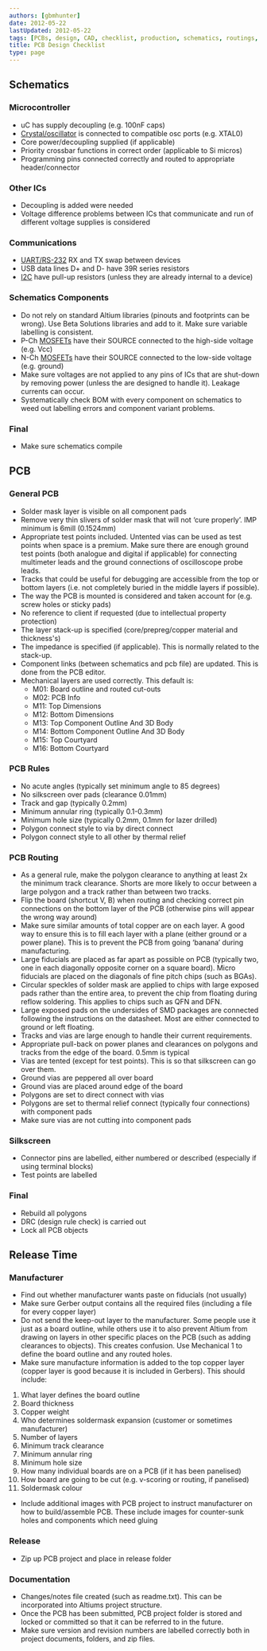 ```yaml
---
authors: [gbmhunter]
date: 2012-05-22
lastUpdated: 2012-05-22
tags: [PCBs, design, CAD, checklist, production, schematics, routings, rules]
title: PCB Design Checklist
type: page
---
```


## Schematics

### Microcontroller

* uC has supply decoupling (e.g. 100nF caps)
* [Crystal/oscillator](/electronics/components/crystals/) is connected to compatible osc ports (e.g. XTAL0)
* Core power/decoupling supplied (if applicable)
* Priority crossbar functions in correct order (applicable to Si micros)
* Programming pins connected correctly and routed to appropriate header/connector

### Other ICs

* Decoupling is added were needed
* Voltage difference problems between ICs that communicate and run of different voltage supplies is considered

### Communications

* [UART/RS-232](/electronics/communication-protocols/uart-communication-protocol) RX and TX swap between devices
* USB data lines D+ and D- have 39R series resistors
* [I2C](/electronics/communication-protocols/i2c-communication-protocol/) have pull-up resistors (unless they are already internal to a device)

### Schematics Components

* Do not rely on standard Altium libraries (pinouts and footprints can be wrong). Use Beta Solutions libraries and add to it. Make sure variable labelling is consistent.
* P-Ch [MOSFETs](/electronics/components/transistors/mosfets/) have their SOURCE connected to the high-side voltage (e.g. Vcc)
* N-Ch [MOSFETs](/electronics/components/transistors/mosfets/) have their SOURCE connected to the low-side voltage (e.g. ground)
* Make sure voltages are not applied to any pins of ICs that are shut-down by removing power (unless the are designed to handle it). Leakage currents can occur.
* Systematically check BOM with every component on schematics to weed out labelling errors and component variant problems.

### Final

* Make sure schematics compile

## PCB

### General PCB

* Solder mask layer is visible on all component pads
* Remove very thin slivers of solder mask that will not ‘cure properly’. IMP minimum is 6mill (0.1524mm)
* Appropriate test points included. Untented vias can be used as test points when space is a premium. Make sure there are enough ground test points (both analogue and digital if applicable) for connecting multimeter leads and the ground connections of oscilloscope probe leads.
* Tracks that could be useful for debugging are accessible from the top or bottom layers (i.e. not completely buried in the middle layers if possible).
* The way the PCB is mounted is considered and taken account for (e.g. screw holes or sticky pads)
* No reference to client if requested (due to intellectual property protection)
* The layer stack-up is specified (core/prepreg/copper material and thickness's)
* The impedance is specified (if applicable). This is normally related to the stack-up.
* Component links (between schematics and pcb file) are updated. This is done from the PCB editor.
* Mechanical layers are used correctly. This default is:
    * M01: Board outline and routed cut-outs  
    * M02: PCB Info  
    * M11: Top Dimensions  
    * M12: Bottom Dimensions  
    * M13: Top Component Outline And 3D Body  
    * M14: Bottom Component Outline And 3D Body  
    * M15: Top Courtyard  
    * M16: Bottom Courtyard

### PCB Rules

* No acute angles (typically set minimum angle to 85 degrees)
* No silkscreen over pads (clearance 0.01mm)
* Track and gap (typically 0.2mm)
* Minimum annular ring (typically 0.1-0.3mm)
* Minimum hole size (typically 0.2mm, 0.1mm for lazer drilled)
* Polygon connect style to via by direct connect
* Polygon connect style to all other by thermal relief

### PCB Routing

* As a general rule, make the polygon clearance to anything at least 2x the minimum track clearance. Shorts are more likely to occur between a large polygon and a track rather than between two tracks.
* Flip the board (shortcut V, B) when routing and checking correct pin connections on the bottom layer of the PCB (otherwise pins will appear the wrong way around)
* Make sure similar amounts of total copper are on each layer. A good way to ensure this is to fill each layer with a plane (either ground or a power plane). This is to prevent the PCB from going ‘banana’ during manufacturing.
* Large fiducials are placed as far apart as possible on PCB (typically two, one in each diagonally opposite corner on a square board). Micro fiducials are placed on the diagonals of fine pitch chips (such as BGAs).
* Circular speckles of solder mask are applied to chips with large exposed pads rather than the entire area, to prevent the chip from floating during reflow soldering. This applies to chips such as QFN and DFN.
* Large exposed pads on the undersides of SMD packages are connected following the instructions on the datasheet. Most are either connected to ground or left floating.
* Tracks and vias are large enough to handle their current requirements.
* Appropriate pull-back on power planes and clearances on polygons and tracks from the edge of the board. 0.5mm is typical
* Vias are tented (except for test points). This is so that silkscreen can go over them.
* Ground vias are peppered all over board
* Ground vias are placed around edge of the board
* Polygons are set to direct connect with vias
* Polygons are set to thermal relief connect (typically four connections) with component pads
* Make sure vias are not cutting into component pads

### Silkscreen

* Connector pins are labelled, either numbered or described (especially if using terminal blocks)
* Test points are labelled

### Final

* Rebuild all polygons
* DRC (design rule check) is carried out
* Lock all PCB objects

## Release Time

### Manufacturer

* Find out whether manufacturer wants paste on fiducials (not usually)
* Make sure Gerber output contains all the required files (including a file for every copper layer)
* Do not send the keep-out layer to the manufacturer. Some people use it just as a board outline, while others use it to also prevent Altium from drawing on layers in other specific places on the PCB (such as adding clearances to objects). This creates confusion. Use Mechanical 1 to define the board outline and any routed holes.
* Make sure manufacture information is added to the top copper layer (copper layer is good because it is included in Gerbers). This should include:

1. What layer defines the board outline
2. Board thickness
3. Copper weight
4. Who determines soldermask expansion (customer or sometimes manufacturer)
5. Number of layers
6. Minimum track clearance
7. Minimum annular ring
8. Minimum hole size
9. How many individual boards are on a PCB (if it has been panelised)
10. How board are going to be cut (e.g. v-scoring or routing, if panelised)
11. Soldermask colour

* Include additional images with PCB project to instruct manufacturer on how to build/assemble PCB. These include images for counter-sunk holes and components which need gluing

### Release

* Zip up PCB project and place in release folder

### Documentation

* Changes/notes file created (such as readme.txt). This can be incorporated into Altiums project structure.
* Once the PCB has been submitted, PCB project folder is stored and locked or committed so that it can be referred to in the future.
* Make sure version and revision numbers are labelled correctly both in project documents, folders, and zip files.
